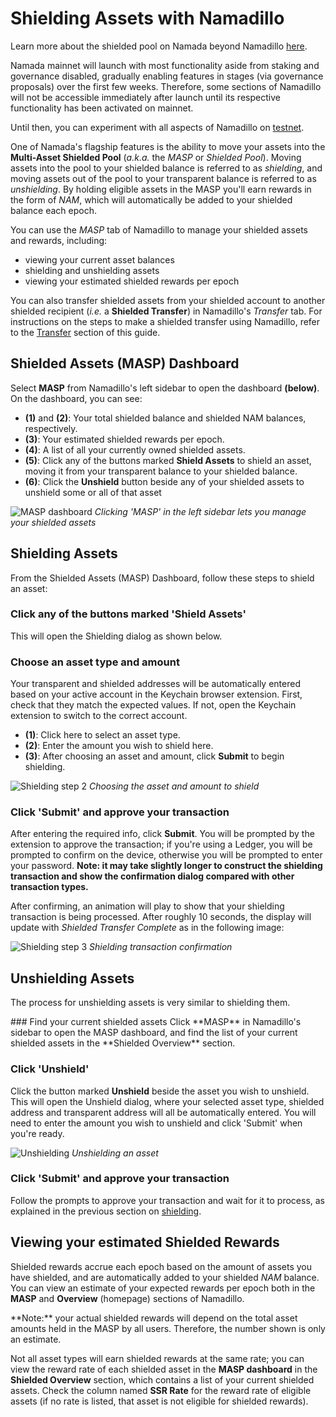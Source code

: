 
# Shielding Assets with Namadillo

Learn more about the shielded pool on Namada beyond Namadillo [here](../shielded-accounts.mdx). 

<Callout type='info'>
Namada mainnet will launch with most functionality aside from staking and governance disabled, gradually enabling features in stages (via governance proposals) over the first 
few weeks. Therefore, some sections of Namadillo will not be accessible immediately after launch until its respective functionality has been activated on mainnet.  

Until then, you can experiment with all aspects of Namadillo on [testnet](../networks/testnets.mdx).
</Callout>

One of Namada's flagship features is the ability to move your assets into the **Multi-Asset Shielded Pool** (*a.k.a.* the 
*MASP* or *Shielded Pool*). Moving assets into the pool to your shielded balance is referred to as *shielding*, and moving assets out of the pool to your transparent balance 
is referred to as *unshielding*. By holding eligible assets in the MASP you'll earn rewards in the form of *NAM*, which will automatically 
be added to your shielded balance each epoch.  

You can use the *MASP* tab of Namadillo to manage your shielded assets and rewards, including: 
- viewing your current asset balances
- shielding and unshielding assets
- viewing your estimated shielded rewards per epoch  

You can also transfer shielded assets from your shielded account to another shielded recipient (*i.e.* a **Shielded Transfer**) in Namadillo's *Transfer* tab. 
For instructions on the steps to make a shielded transfer using Namadillo, refer to the [Transfer](./transfer.mdx) section of this guide.

## Shielded Assets (MASP) Dashboard
Select **MASP** from Namadillo's left sidebar to open the dashboard **(below)**. On the dashboard, you can see:
- **(1)** and **(2)**: Your total shielded balance and shielded NAM balances, respectively.
- **(3)**: Your estimated shielded rewards per epoch.
- **(4)**: A list of all your currently owned shielded assets.
- **(5)**: Click any of the buttons marked **Shield Assets** to shield an asset, moving it from your transparent balance to your shielded balance.
- **(6)**: Click the **Unshield** button beside any of your shielded assets to unshield some or all of that asset  

![MASP dashboard](../../../public/images/namadillo/shield1.png)
*Clicking 'MASP' in the left sidebar lets you manage your shielded assets*

## Shielding Assets
From the Shielded Assets (MASP) Dashboard, follow these steps to shield an asset:
<Steps>
### Click any of the buttons marked 'Shield Assets'
This will open the Shielding dialog as shown below.

### Choose an asset type and amount
Your transparent and shielded addresses will be automatically entered based on your active account in the Keychain browser extension. 
First, check that they match the expected values. If not, open the Keychain extension to switch to the correct account.  

- **(1)**: Click here to select an asset type.
- **(2)**: Enter the amount you wish to shield here.
- **(3)**: After choosing an asset and amount, click **Submit** to begin shielding.  

![Shielding step 2](../../../public/images/namadillo/shield2.png)
*Choosing the asset and amount to shield*

### Click 'Submit' and approve your transaction
After entering the required info, click **Submit**. You will be prompted by the extension to approve the transaction; if you're using 
a Ledger, you will be prompted to confirm on the device, otherwise you will be prompted to enter your password. **Note: it may take slightly longer 
to construct the shielding transaction and show the confirmation dialog compared with other transaction types.**  

After confirming, an animation will play to show that your shielding transaction is being processed. After roughly 10 seconds, the display will update 
with *Shielded Transfer Complete* as in the following image:  

![Shielding step 3](../../../public/images/namadillo/shield3.png)
*Shielding transaction confirmation*
</Steps>

## Unshielding Assets
The process for unshielding assets is very similar to shielding them. 

<Steps>
### Find your current shielded assets
Click **MASP** in Namadillo's sidebar to open the MASP dashboard, and find the list of your current shielded assets in the **Shielded Overview** section.

### Click 'Unshield'
Click the button marked **Unshield** beside the asset you wish to unshield. This will open the Unshield dialog, where your selected asset type, shielded address and transparent 
address will all be automatically entered. You will need to enter the amount you wish to unshield and click 'Submit' when you're ready.  

![Unshielding](../../../public/images/namadillo/unshield.png)
*Unshielding an asset*

### Click 'Submit' and approve your transaction
Follow the prompts to approve your transaction and wait for it to process, as explained in the previous section on 
[shielding](#click-submit-and-approve-your-transaction).
</Steps>

## Viewing your estimated Shielded Rewards
Shielded rewards accrue each epoch based on the amount of assets you have shielded, and are automatically added to your shielded *NAM* balance. You can 
view an estimate of your expected rewards per epoch both in the **MASP** and **Overview** (homepage) sections of Namadillo.  

<Callout type="warning">
**Note:** your actual shielded rewards will depend on the total asset amounts held in the MASP by all users. Therefore, the number shown is only an estimate.

</Callout>

Not all asset types will earn shielded rewards at the same rate; you can view the reward rate of each shielded asset in the **MASP dashboard** in the 
**Shielded Overview** section, which contains a list of your current shielded assets. Check the column named **SSR Rate** for the reward rate of eligible assets (if no rate is listed, 
that asset is not eligible for shielded rewards).